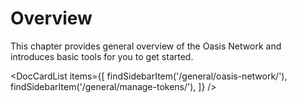 
# Overview

This chapter provides general overview of the Oasis Network and introduces
basic tools for you to get started.

<DocCardList items={[
    findSidebarItem('/general/oasis-network/'),
    findSidebarItem('/general/manage-tokens/'),
]} />
